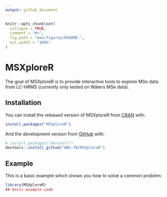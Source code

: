 ```yaml
---
output: github_document
---
```


<!-- README.md is generated from README.Rmd. Please edit that file -->

```r
knitr::opts_chunk$set(
  collapse = TRUE,
  comment = "#>",
  fig.path = "man/figures/README-",
  out.width = "100%"
)
```

# MSXploreR

<!-- badges: start -->
<!-- badges: end -->

The goal of MSXploreR is to provide interactive tools to explore MSn data from LC-HRMS (currently only tested on Waters MSe data).

## Installation

You can install the released version of MSXploreR from [CRAN](https://CRAN.R-project.org) with:

``` r
install.packages("MSXploreR")
```

And the development version from [GitHub](https://github.com/) with:

``` r
# install.packages("devtools")
devtools::install_github("WBS-TW/MSXploreR")
```
## Example

This is a basic example which shows you how to solve a common problem:

```r
library(MSXploreR)
## basic example code
```

